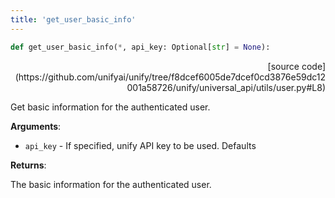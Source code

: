 ```yaml
---
title: 'get_user_basic_info'
---
```


```python
def get_user_basic_info(*, api_key: Optional[str] = None):
```

<p align="right">[source code](https://github.com/unifyai/unify/tree/f8dcef6005de7dcef0cd3876e59dc12001a58726/unify/universal_api/utils/user.py#L8)</p>

Get basic information for the authenticated user.

**Arguments**:

- `api_key` - If specified, unify API key to be used. Defaults



**Returns**:

The basic information for the authenticated user.